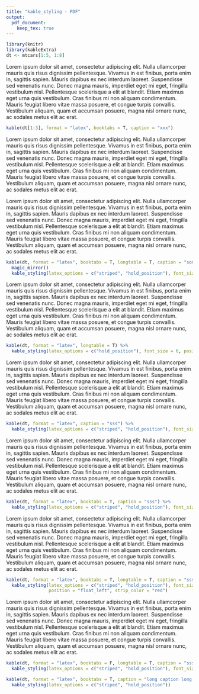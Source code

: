 ```yaml
---
title: "kable_styling - PDF"
output: 
  pdf_document:
    keep_tex: true
---
```


```r
library(knitr)
library(kableExtra)
dt <- mtcars[1:5, 1:8]
```

Lorem ipsum dolor sit amet, consectetur adipiscing elit. Nulla ullamcorper mauris quis risus dignissim pellentesque. Vivamus in est finibus, porta enim in, sagittis sapien. Mauris dapibus ex nec interdum laoreet. Suspendisse sed venenatis nunc. Donec magna mauris, imperdiet eget mi eget, fringilla vestibulum nisl. Pellentesque scelerisque a elit at blandit. Etiam maximus eget urna quis vestibulum. Cras finibus mi non aliquam condimentum. Mauris feugiat libero vitae massa posuere, et congue turpis convallis. Vestibulum aliquam, quam et accumsan posuere, magna nisl ornare nunc, ac sodales metus elit ac erat.

```r
kable(dt[1:3], format = "latex", booktabs = T, caption = "xxx") 
```

Lorem ipsum dolor sit amet, consectetur adipiscing elit. Nulla ullamcorper mauris quis risus dignissim pellentesque. Vivamus in est finibus, porta enim in, sagittis sapien. Mauris dapibus ex nec interdum laoreet. Suspendisse sed venenatis nunc. Donec magna mauris, imperdiet eget mi eget, fringilla vestibulum nisl. Pellentesque scelerisque a elit at blandit. Etiam maximus eget urna quis vestibulum. Cras finibus mi non aliquam condimentum. Mauris feugiat libero vitae massa posuere, et congue turpis convallis. Vestibulum aliquam, quam et accumsan posuere, magna nisl ornare nunc, ac sodales metus elit ac erat.


Lorem ipsum dolor sit amet, consectetur adipiscing elit. Nulla ullamcorper mauris quis risus dignissim pellentesque. Vivamus in est finibus, porta enim in, sagittis sapien. Mauris dapibus ex nec interdum laoreet. Suspendisse sed venenatis nunc. Donec magna mauris, imperdiet eget mi eget, fringilla vestibulum nisl. Pellentesque scelerisque a elit at blandit. Etiam maximus eget urna quis vestibulum. Cras finibus mi non aliquam condimentum. Mauris feugiat libero vitae massa posuere, et congue turpis convallis. Vestibulum aliquam, quam et accumsan posuere, magna nisl ornare nunc, ac sodales metus elit ac erat.

```r
kable(dt, format = "latex", booktabs = T, longtable = T, caption = "something", caption.short = "sss") %>%
  magic_mirror()
  kable_styling(latex_options = c("striped", "hold_position"), font_size = 6, position = "float_left")
```

Lorem ipsum dolor sit amet, consectetur adipiscing elit. Nulla ullamcorper mauris quis risus dignissim pellentesque. Vivamus in est finibus, porta enim in, sagittis sapien. Mauris dapibus ex nec interdum laoreet. Suspendisse sed venenatis nunc. Donec magna mauris, imperdiet eget mi eget, fringilla vestibulum nisl. Pellentesque scelerisque a elit at blandit. Etiam maximus eget urna quis vestibulum. Cras finibus mi non aliquam condimentum. Mauris feugiat libero vitae massa posuere, et congue turpis convallis. Vestibulum aliquam, quam et accumsan posuere, magna nisl ornare nunc, ac sodales metus elit ac erat.

```r
kable(dt, format = "latex", longtable = T) %>%
  kable_styling(latex_options = c("hold_position"), font_size = 6, position = "float_left")
```

Lorem ipsum dolor sit amet, consectetur adipiscing elit. Nulla ullamcorper mauris quis risus dignissim pellentesque. Vivamus in est finibus, porta enim in, sagittis sapien. Mauris dapibus ex nec interdum laoreet. Suspendisse sed venenatis nunc. Donec magna mauris, imperdiet eget mi eget, fringilla vestibulum nisl. Pellentesque scelerisque a elit at blandit. Etiam maximus eget urna quis vestibulum. Cras finibus mi non aliquam condimentum. Mauris feugiat libero vitae massa posuere, et congue turpis convallis. Vestibulum aliquam, quam et accumsan posuere, magna nisl ornare nunc, ac sodales metus elit ac erat.


```r
kable(dt, format = "latex", caption = "sss") %>%
  kable_styling(latex_options = c("striped", "hold_position"), font_size = 6, position = "float_left")
```

Lorem ipsum dolor sit amet, consectetur adipiscing elit. Nulla ullamcorper mauris quis risus dignissim pellentesque. Vivamus in est finibus, porta enim in, sagittis sapien. Mauris dapibus ex nec interdum laoreet. Suspendisse sed venenatis nunc. Donec magna mauris, imperdiet eget mi eget, fringilla vestibulum nisl. Pellentesque scelerisque a elit at blandit. Etiam maximus eget urna quis vestibulum. Cras finibus mi non aliquam condimentum. Mauris feugiat libero vitae massa posuere, et congue turpis convallis. Vestibulum aliquam, quam et accumsan posuere, magna nisl ornare nunc, ac sodales metus elit ac erat.

```r
kable(dt, format = "latex", booktabs = T, caption = "sss") %>%
  kable_styling(latex_options = c("striped", "hold_position"), font_size = 6, position = "float_left")
```

Lorem ipsum dolor sit amet, consectetur adipiscing elit. Nulla ullamcorper mauris quis risus dignissim pellentesque. Vivamus in est finibus, porta enim in, sagittis sapien. Mauris dapibus ex nec interdum laoreet. Suspendisse sed venenatis nunc. Donec magna mauris, imperdiet eget mi eget, fringilla vestibulum nisl. Pellentesque scelerisque a elit at blandit. Etiam maximus eget urna quis vestibulum. Cras finibus mi non aliquam condimentum. Mauris feugiat libero vitae massa posuere, et congue turpis convallis. Vestibulum aliquam, quam et accumsan posuere, magna nisl ornare nunc, ac sodales metus elit ac erat.

```r
kable(dt, format = "latex", booktabs = T, longtable = T, caption = "sss") %>%
  kable_styling(latex_options = c("striped", "hold_position"), font_size = 6, 
                position = "float_left", strip_color = "red")
```

Lorem ipsum dolor sit amet, consectetur adipiscing elit. Nulla ullamcorper mauris quis risus dignissim pellentesque. Vivamus in est finibus, porta enim in, sagittis sapien. Mauris dapibus ex nec interdum laoreet. Suspendisse sed venenatis nunc. Donec magna mauris, imperdiet eget mi eget, fringilla vestibulum nisl. Pellentesque scelerisque a elit at blandit. Etiam maximus eget urna quis vestibulum. Cras finibus mi non aliquam condimentum. Mauris feugiat libero vitae massa posuere, et congue turpis convallis. Vestibulum aliquam, quam et accumsan posuere, magna nisl ornare nunc, ac sodales metus elit ac erat. 

```r
kable(dt, format = "latex", booktabs = F, longtable = T, caption = "sss") %>%
  kable_styling(latex_options = c("striped", "hold_position"), font_size = 6)
```


```r
kable(dt, format = "latex", booktabs = T, caption = "long caption long caption long caption long caption long caption long caption long caption") %>%
  kable_styling(latex_options = c("striped", "hold_position"))
```

